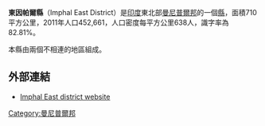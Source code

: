 {{Infobox settlement
| name = 東因帕爾縣
| native_name             = 
| native_name_lang        = 
| other_name              = 
| nickname                = 
| settlement_type         = 縣
| image_skyline           = Imphal East in Manipur (India).svg
| image_alt               = 
| image_caption           = 東因帕爾縣（藍色）在曼尼普爾邦的位置
| pushpin_map             = 
| pushpin_label_position  = 
| pushpin_map_alt         = 
| pushpin_map_caption     = 
| latd                    = 24
| latm                    = 48
| lats                    = 
| latNS                   = N
| longd                   = 93
| longm                   = 57
| longs                   = 
| longEW                  = E
| coordinates_display     = inline,title
| subdivision_type        = 國家
| subdivision_name        = [[印度|印度]]
| subdivision_type1       = 邦
| subdivision_name1       = [[曼尼普尔邦|曼尼普尔邦]]
| established_title       = 建立
| established_date        = 
| founder                 = 
| named_for               = 
| seat_type               = 行政中心
| seat                    = [[波罗姆帕特|波罗姆帕特]]
| government_type         = 
| governing_body          = 
| unit_pref               = Metric
| area_footnotes          = 
| area_rank               = 
| area_total_km2          = 710
| elevation_footnotes     = 
| elevation_m             = 
| population_total        = 452661
| population_as_of        = 2011年
| population_rank         = 
| population_density_km2  = 638
| population_demonym      = 
| population_footnotes    = 
| postal_code_type        = [[郵政編碼|PIN]]
| postal_code             = 
| iso_code                = [[ISO_3166-2:IN|IN-MN-EI]]
| registration_plate      = 
| website                 = {{URL|http://imphaleast.nic.in/}}
| footnotes               = 
}}
'''東因帕爾縣'''（Imphal East District）是[[印度|印度]]東北部[[曼尼普爾邦|曼尼普爾邦]]的一個[[縣|縣]]，面積710平方公里，2011年人口452,661，人口密度每平方公里638人，識字率為82.81%。

本縣由兩個不相連的地區組成。

==外部連結==
* [http://imphaleast.nic.in/ Imphal East district website] {{Wayback|url=http://imphaleast.nic.in/ |date=20200608095056 }}

{{India-geo-stub}}
[[Category:曼尼普爾邦|Category:曼尼普爾邦]]